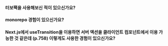 #### 터보팩을 사용해보신 적이 있으신가요?

#### monorepo 경험이 있으신가요?

#### Next.js에서 useTransition을 이용하면 서버 액션을 클라이언트 컴포넌트에서 이용 가능한 것 같은데 (p.758) 이렇게도 사용한 경험이 있으신가요?
